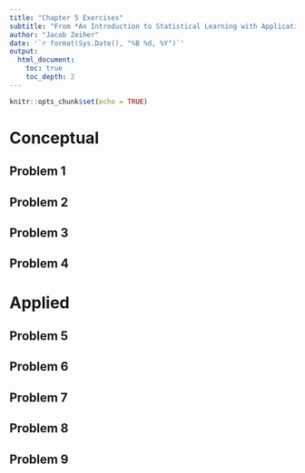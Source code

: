 ```yaml
---
title: "Chapter 5 Exercises"
subtitle: "From *An Introduction to Statistical Learning with Applications in R*"
author: "Jacob Zeiher"
date: '`r format(Sys.Date(), "%B %d, %Y")`'
output:
  html_document:
    toc: true
    toc_depth: 2
---
```


```r
knitr::opts_chunk$set(echo = TRUE)
```
# Conceptual 

## Problem 1

## Problem 2

## Problem 3

## Problem 4

# Applied

## Problem 5

## Problem 6

## Problem 7

## Problem 8

## Problem 9

